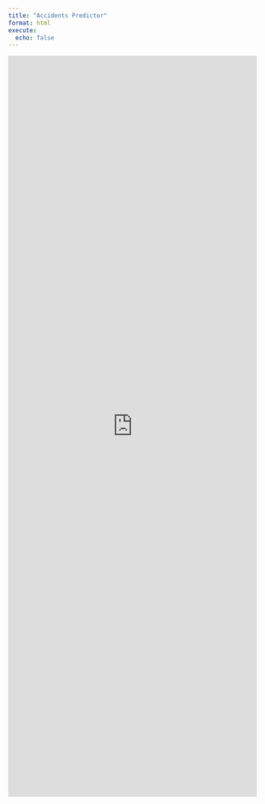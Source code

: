 ```yaml
---
title: "Accidents Predictor"
format: html
execute:
  echo: false
---
```


```{=html}
<iframe id="example1" src="https://jiayii01.shinyapps.io/dsa306-project-group-7/" style="border: none; width: 100%; height: 1500px" frameborder="0"></iframe>
```
